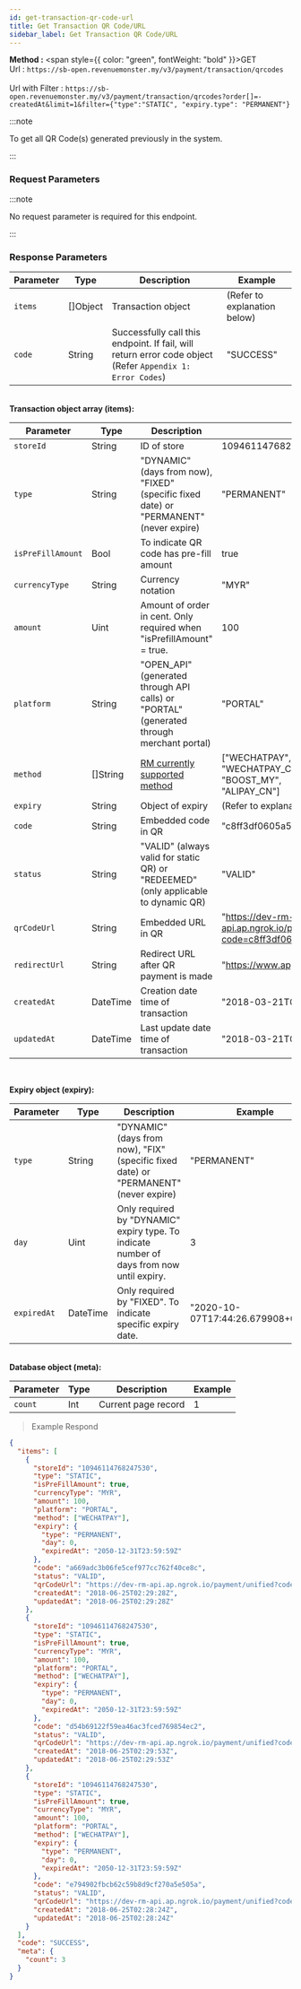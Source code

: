 ```yaml
---
id: get-transaction-qr-code-url
title: Get Transaction QR Code/URL
sidebar_label: Get Transaction QR Code/URL
---
```



**Method :** <span style={{ color: "green", fontWeight: "bold" }}>GET</span><br/>
Url : `https://sb-open.revenuemonster.my/v3/payment/transaction/qrcodes`<br/><br/>
Url with Filter : `https://sb-open.revenuemonster.my/v3/payment/transaction/qrcodes?order[]=-createdAt&limit=1&filter={"type":"STATIC", "expiry.type": "PERMANENT"}`

:::note

To get all QR Code(s) generated previously in the system.

:::

### Request Parameters


:::note

No request parameter is required for this endpoint.

:::

### Response Parameters

| Parameter | Type     | Description                                                                                               | Example                      |
| --------- | -------- | --------------------------------------------------------------------------------------------------------- | ---------------------------- |
| `items`   | []Object | Transaction object                                                                                        | (Refer to explanation below) |
| `code`    | String   | Successfully call this endpoint. If fail, will return error code object (Refer `Appendix 1: Error Codes`) | "SUCCESS"                    |

<br />
<strong>Transaction object array (items):</strong>

| Parameter         | Type     | Description                                                                              | Example                                                                                         |
| ----------------- | -------- | ---------------------------------------------------------------------------------------- | ----------------------------------------------------------------------------------------------- |
| `storeId`         | String   | ID of store                                                                              | 10946114768247530                                                                               |
| `type`            | String   | "DYNAMIC" (days from now), "FIXED" (specific fixed date) or "PERMANENT" (never expire)   | "PERMANENT"                                                                                     |
| `isPreFillAmount` | Bool     | To indicate QR code has pre-fill amount                                                  | true                                                                                            |
| `currencyType`    | String   | Currency notation                                                                        | "MYR"                                                                                           |
| `amount`          | Uint     | Amount of order in cent. Only required when "isPrefillAmount" = true.                    | 100                                                                                             |
| `platform`        | String   | "OPEN_API" (generated through API calls) or "PORTAL" (generated through merchant portal) | "PORTAL"                                                                                        |
| `method`          | []String | [RM currently supported method](#transaction-qr)                                         | ["WECHATPAY","WECHATPAY_MY", <br/> "WECHATPAY_CN","PRESTO_MY",<br/>"BOOST_MY",<br/>"ALIPAY_CN"] |
| `expiry`          | String   | Object of expiry                                                                         | (Refer to explanation above)                                                                    |
| `code`            | String   | Embedded code in QR                                                                      | "c8ff3df0605a5f20cd6476661072eade"                                                              |
| `status`          | String   | "VALID" (always valid for static QR) or "REDEEMED" (only applicable to dynamic QR)       | "VALID"                                                                                         |
| `qrCodeUrl`       | String   | Embedded URL in QR                                                                       | "https://dev-rm-api.ap.ngrok.io/payment/unified?code=c8ff3df0605a5f20cd6476661072eade"          |
| `redirectUrl`     | String   | Redirect URL after QR payment is made                                                    | "https://www.apple.com/my/iphone/"                                                              |
| `createdAt`       | DateTime | Creation date time of transaction                                                        | "2018-03-21T06:41:22Z"                                                                          |
| `updatedAt`       | DateTime | Last update date time of transaction                                                     | "2018-03-21T06:41:22Z"                                                                          |

<br />

<strong>Expiry object (expiry):</strong>

| Parameter   | Type     | Description                                                                               | Example                            |
| ----------- | -------- | ----------------------------------------------------------------------------------------- | ---------------------------------- |
| `type`      | String   | "DYNAMIC" (days from now), "FIX" (specific fixed date) or "PERMANENT" (never expire)      | "PERMANENT"                        |
| `day`       | Uint     | Only required by "DYNAMIC" expiry type. To indicate number of days from now until expiry. | 3                                  |
| `expiredAt` | DateTime | Only required by "FIXED". To indicate specific expiry date.                               | "2020-10-07T17:44:26.679908+08:00" |

<br />
<strong>Database object (meta):</strong>

| Parameter | Type | Description         | Example |
| --------- | ---- | ------------------- | ------- |
| `count`   | Int  | Current page record | 1       |

> Example Respond

```json
{
  "items": [
    {
      "storeId": "10946114768247530",
      "type": "STATIC",
      "isPreFillAmount": true,
      "currencyType": "MYR",
      "amount": 100,
      "platform": "PORTAL",
      "method": ["WECHATPAY"],
      "expiry": {
        "type": "PERMANENT",
        "day": 0,
        "expiredAt": "2050-12-31T23:59:59Z"
      },
      "code": "a669adc3b06fe5cef977cc762f40ce8c",
      "status": "VALID",
      "qrCodeUrl": "https://dev-rm-api.ap.ngrok.io/payment/unified?code=a669adc3b06fe5cef977cc762f40ce8c",
      "createdAt": "2018-06-25T02:29:28Z",
      "updatedAt": "2018-06-25T02:29:28Z"
    },
    {
      "storeId": "10946114768247530",
      "type": "STATIC",
      "isPreFillAmount": true,
      "currencyType": "MYR",
      "amount": 100,
      "platform": "PORTAL",
      "method": ["WECHATPAY"],
      "expiry": {
        "type": "PERMANENT",
        "day": 0,
        "expiredAt": "2050-12-31T23:59:59Z"
      },
      "code": "d54b69122f59ea46ac3fced769854ec2",
      "status": "VALID",
      "qrCodeUrl": "https://dev-rm-api.ap.ngrok.io/payment/unified?code=d54b69122f59ea46ac3fced769854ec2",
      "createdAt": "2018-06-25T02:29:53Z",
      "updatedAt": "2018-06-25T02:29:53Z"
    },
    {
      "storeId": "10946114768247530",
      "type": "STATIC",
      "isPreFillAmount": true,
      "currencyType": "MYR",
      "amount": 100,
      "platform": "PORTAL",
      "method": ["WECHATPAY"],
      "expiry": {
        "type": "PERMANENT",
        "day": 0,
        "expiredAt": "2050-12-31T23:59:59Z"
      },
      "code": "e794902fbcb62c59b8d9cf270a5e505a",
      "status": "VALID",
      "qrCodeUrl": "https://dev-rm-api.ap.ngrok.io/payment/unified?code=e794902fbcb62c59b8d9cf270a5e505a",
      "createdAt": "2018-06-25T02:28:24Z",
      "updatedAt": "2018-06-25T02:28:24Z"
    }
  ],
  "code": "SUCCESS",
  "meta": {
    "count": 3
  }
}
```
